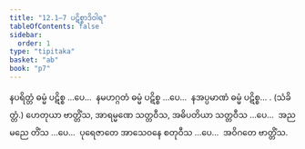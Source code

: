 ```yaml
---
title: "12.1–7 ပဋိစ္စာဒိဝါရ"
tableOfContents: false
sidebar:
  order: 1
type: "tipitaka"
basket: "ab"
book: "p7"
---
```



<DynamicBreadcrumb />

<Division number="25" book="p7" e="ch" v="40" p="69">

<Paragraph number="53" book="p7">
နပရိတ္တံ ဓမ္မံ ပဋိစ္စ …ပေ…  နမဟဂ္ဂတံ ဓမ္မံ ပဋိစ္စ …ပေ…  နအပ္ပမာဏံ ဓမ္မံ ပဋိစ္စ… . (သံခိတ္တံ.)
</Paragraph>

<Paragraph number="54" book="p7">
ဟေတုယာ ဗာတ္တိံသ, အာရမ္မဏေ သတ္တဝီသ, အဓိပတိယာ သတ္တဝီသ …ပေ…  အညမညေ တိံသ …ပေ…  ပုရေဇာတေ အာသေဝနေ စတုဝီသ …ပေ…  အဝိဂတေ ဗာတ္တိံသ.
</Paragraph>
</Division>